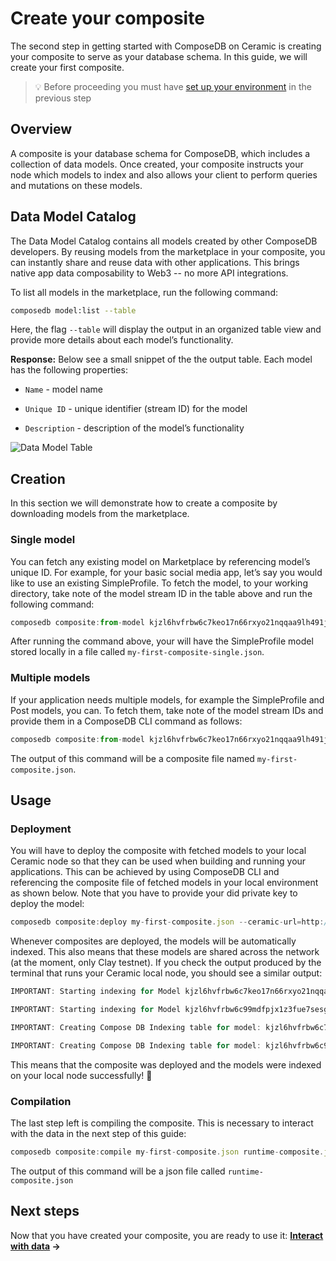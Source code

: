 
# Create your composite
The second step in getting started with ComposeDB on Ceramic is creating your composite to serve as your database schema. In this guide, we will create your first composite.


>💡 Before proceeding you must have [set up your environment](./set-up-your-environment) in the previous step

## Overview
A composite is your database schema for ComposeDB, which includes a collection of data models. Once created, your composite instructs your node which models to index and also allows your client to perform queries and mutations on these models.


## Data Model Catalog
The Data Model Catalog contains all models created by other ComposeDB developers. By reusing models from the marketplace in your composite, you can instantly share and reuse data with other applications. This brings native app data composability to Web3 -- no more API integrations.

To list all models in the marketplace, run the following command:

```sh
composedb model:list --table
```
<!-- curated model:list command -->

Here, the flag `--table` will display the output in an organized table view and provide more details about each model’s functionality.

**Response:** Below see a small snippet of the the output table. Each model has the following properties:

-  `Name` - model name

-  `Unique ID` - unique identifier (stream ID) for the model

-  `Description` - description of the model’s functionality

![Data Model Table](https://s3.us-west-2.amazonaws.com/secure.notion-static.com/dcee19b2-54b7-46b5-bfe3-9ea0a9dd5b7a/Screenshot_2022-11-16_at_14.59.07.png?X-Amz-Algorithm=AWS4-HMAC-SHA256&X-Amz-Content-Sha256=UNSIGNED-PAYLOAD&X-Amz-Credential=AKIAT73L2G45EIPT3X45/20221206/us-west-2/s3/aws4_request&X-Amz-Date=20221206T180011Z&X-Amz-Expires=86400&X-Amz-Signature=cf6fbcf46fca88ef34a039a5c5292275f9c3816e2d49dc9a1fe793f6c7b43e72&X-Amz-SignedHeaders=host&response-content-disposition=filename=%22Screenshot%25202022-11-16%2520at%252014.59.07.png%22&x-id=GetObject)
  
<!-- replace with static image notion -->


## Creation
In this section we will demonstrate how to create a composite by downloading models from the marketplace.

<!-- 💡 Want to create a composite using new models not yet found on the marketplace? See the [Using models](https://www.notion.so/Using-models-d92f5986e2594ada841586efb21bb5a4) guide. -->

### Single model
You can fetch any existing model on Marketplace by referencing model’s unique ID. For example, for your basic social media app, let’s say you would like to use an existing SimpleProfile. To fetch the model, to your working directory, take note of the model stream ID in the table above and run the following command:

```jsx
composedb composite:from-model kjzl6hvfrbw6c7keo17n66rxyo21nqqaa9lh491jz16od43nokz7ksfcvzi6bwc --ceramic-url=http://localhost:7007 --output=my-first-composite-single.json
```

After running the command above, your will have the SimpleProfile model stored locally in a file called `my-first-composite-single.json`.


### Multiple models
If your application needs multiple models, for example the SimpleProfile and Post models, you can. To fetch them, take note of the model stream IDs and provide them in a ComposeDB CLI command as follows:

  
```jsx
composedb composite:from-model kjzl6hvfrbw6c7keo17n66rxyo21nqqaa9lh491jz16od43nokz7ksfcvzi6bwc kjzl6hvfrbw6c99mdfpjx1z3fue7sesgua6gsl1vu97229lq56344zu9bawnf96 --ceramic-url=http://localhost:7007 --output=my-first-composite.json
```

The output of this command will be a composite file named `my-first-composite.json`.

## Usage
### Deployment
You will have to deploy the composite with fetched models to your local Ceramic node so that they can be used when building and running your applications. This can be achieved by using ComposeDB CLI and referencing the composite file of fetched models in your local environment as shown below. Note that you have to provide your did private key to deploy the model:

```jsx
composedb composite:deploy my-first-composite.json --ceramic-url=http://localhost:7007 --did-private-key=your_private_key
```

Whenever composites are deployed, the models will be automatically indexed. This also means that these models are shared across the network (at the moment, only Clay testnet). If you check the output produced by the terminal that runs your Ceramic local node, you should see a similar output:

```jsx
IMPORTANT: Starting indexing for Model kjzl6hvfrbw6c7keo17n66rxyo21nqqaa9lh491jz16od43nokz7ksfcvzi6bwc

IMPORTANT: Starting indexing for Model kjzl6hvfrbw6c99mdfpjx1z3fue7sesgua6gsl1vu97229lq56344zu9bawnf96

IMPORTANT: Creating Compose DB Indexing table for model: kjzl6hvfrbw6c7keo17n66rxyo21nqqaa9lh491jz16od43nokz7ksfcvzi6bwc

IMPORTANT: Creating Compose DB Indexing table for model: kjzl6hvfrbw6c99mdfpjx1z3fue7sesgua6gsl1vu97229lq56344zu9bawnf96
```
This means that the composite was deployed and the models were indexed on your local node successfully! 🎉
  

### Compilation
The last step left is compiling the composite. This is necessary to interact with the data in the next step of this guide:

```jsx
composedb composite:compile my-first-composite.json runtime-composite.json
```

The output of this command will be a json file called `runtime-composite.json`

## Next steps
Now that you have created your composite, you are ready to use it: **[Interact with data](/interact-with-data) →**

<!--
## Related Guides
- [Data Modeling](https://www.notion.so/Data-Modeling-2599a8a3f4bd47d29c4898780a80f9cd)

- [Model Catalog](https://www.notion.so/Model-Catalog-e2eddcca410f4a19b533fdccd7c5c6a0)

- [Writing models](https://www.notion.so/Writing-models-e829e0e595574a0d90987f9acdc011f0)

- [Writing models without relations](https://www.notion.so/Basics-ea065355247e49fb9013e2898597714b)

- [Writing models with relations](https://www.notion.so/Relations-60f78e9672d04ef29a1002a38d7706b7)

- [Using models](https://www.notion.so/Using-models-d92f5986e2594ada841586efb21bb5a4)
-->